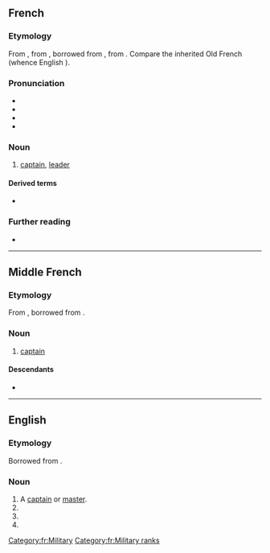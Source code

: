 ==French==

===Etymology===
From {{inh|fr|frm|capitaine}}, from {{inh|fr|fro|capitaine}}, borrowed from {{bor|fr|LL.|capitaneus}}, from {{der|fr|la|caput}}. Compare the inherited Old French {{m|fro|chevetaine}} (whence English {{m|en|chieftain}}).

===Pronunciation===
* {{fr-IPA}}
* {{audio|fr|Fr-capitaine.ogg|audio}}
* {{rhymes|fr|ɛn}}
* {{homophones|fr|capitaines}}

===Noun===
{{fr-noun|m}}

# [[captain]], [[leader]]

====Derived terms====
* {{l|fr|capitainerie}}

===Further reading===
* {{R:TLFi}}

[[Category:fr:Military]]
[[Category:fr:Military ranks]]

----

==Middle French==

===Etymology===
From {{inh|frm|fro|capitaine}}, borrowed from {{bor|frm|LL.|capitaneus}}.

===Noun===
{{frm-noun|m}}

# {{lb|frm|military}} [[captain]]

====Descendants====
* {{desc|fr|capitaine}}

----
==English==

===Etymology===
Borrowed from {{bor|en|fr|capitaine}}.

===Noun===
{{en-noun|capitaines}}

# A [[captain]] or [[master]].
# {{synonym of|en|hogfish}}
# {{synonym of|en|nile perch}}
# {{alternative form of|en|capitan}}